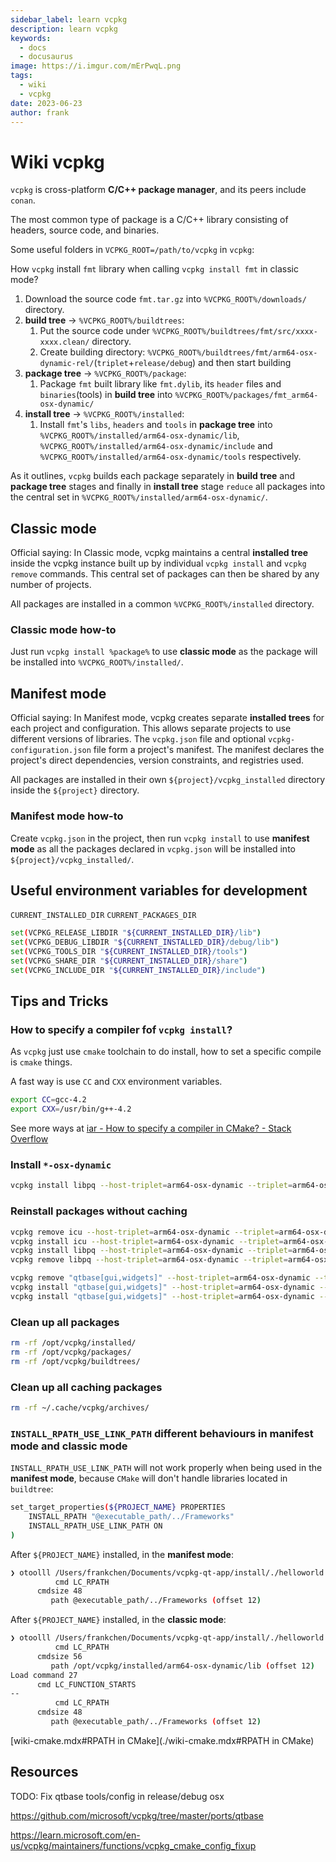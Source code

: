```yaml
---
sidebar_label: learn vcpkg
description: learn vcpkg
keywords:
  - docs
  - docusaurus
image: https://i.imgur.com/mErPwqL.png
tags:
  - wiki
  - vcpkg
date: 2023-06-23
author: frank
---
```


# Wiki vcpkg

`vcpkg` is cross-platform **C/C++ package manager**, and its peers include `conan`.

The most common type of package is a C/C++ library consisting of headers, source code, and binaries.

Some useful folders in `VCPKG_ROOT=/path/to/vcpkg` in `vcpkg`:

How `vcpkg` install `fmt` library when calling `vcpkg install fmt` in classic mode?

1. Download the source code `fmt.tar.gz` into `%VCPKG_ROOT%/downloads/` directory.
2. **build tree** -> `%VCPKG_ROOT%/buildtrees`:
    1. Put the source code under `%VCPKG_ROOT%/buildtrees/fmt/src/xxxx-xxxx.clean/` directory.
    2. Create building directory: `%VCPKG_ROOT%/buildtrees/fmt/arm64-osx-dynamic-rel/`(`triplet`+`release/debug`) and then start building
3. **package tree** -> `%VCPKG_ROOT%/package`:
    1. Package `fmt` built library like `fmt.dylib`, its `header` files and `binaries`(tools) in **build tree** into `%VCPKG_ROOT%/packages/fmt_arm64-osx-dynamic/`
4. **install tree** -> `%VCPKG_ROOT%/installed`:
    1. Install `fmt`'s `libs`, `headers` and `tools` in **package tree** into `%VCPKG_ROOT%/installed/arm64-osx-dynamic/lib`, `%VCPKG_ROOT%/installed/arm64-osx-dynamic/include` and `%VCPKG_ROOT%/installed/arm64-osx-dynamic/tools` respectively.

As it outlines, `vcpkg` builds each package separately in **build tree** and **package tree** stages and finally in **install tree** stage `reduce` all packages into the central set in `%VCPKG_ROOT%/installed/arm64-osx-dynamic/`.

<!--truncate-->

## Classic mode

Official saying: In Classic mode, vcpkg maintains a central **installed tree** inside the vcpkg instance built up by individual `vcpkg install` and `vcpkg remove` commands. This central set of packages can then be shared by any number of projects.

All packages are installed in a common `%VCPKG_ROOT%/installed` directory.

### Classic mode how-to

Just run `vcpkg install %package%` to use **classic mode** as the package will be installed into `%VCPKG_ROOT%/installed/`.

## Manifest mode

Official saying: In Manifest mode, vcpkg creates separate **installed trees** for each project and configuration. This allows separate projects to use different versions of libraries. The `vcpkg.json` file and optional `vcpkg-configuration.json` file form a project's manifest. The manifest declares the project's direct dependencies, version constraints, and registries used.

All packages are installed in their own `${project}/vcpkg_installed` directory inside the `${project}` directory.

### Manifest mode how-to

Create `vcpkg.json` in the project, then run `vcpkg install` to use **manifest mode** as all the packages declared in `vcpkg.json` will be installed into `${project}/vcpkg_installed/`.

## Useful environment variables for development

`CURRENT_INSTALLED_DIR`
`CURRENT_PACKAGES_DIR`

```sh
set(VCPKG_RELEASE_LIBDIR "${CURRENT_INSTALLED_DIR}/lib")
set(VCPKG_DEBUG_LIBDIR "${CURRENT_INSTALLED_DIR}/debug/lib")
set(VCPKG_TOOLS_DIR "${CURRENT_INSTALLED_DIR}/tools")
set(VCPKG_SHARE_DIR "${CURRENT_INSTALLED_DIR}/share")
set(VCPKG_INCLUDE_DIR "${CURRENT_INSTALLED_DIR}/include")
```

## Tips and Tricks

### How to specify a compiler fof `vcpkg install`?

As `vcpkg` just use `cmake` toolchain to do install, how to set a specific compile is `cmake` things.

A fast way is use `CC` and `CXX` environment variables.

```sh
export CC=gcc-4.2
export CXX=/usr/bin/g++-4.2
```

See more ways at [iar - How to specify a compiler in CMake? - Stack Overflow](https://stackoverflow.com/questions/45933732/how-to-specify-a-compiler-in-cmake)

### Install `*-osx-dynamic`

```sh
vcpkg install libpq --host-triplet=arm64-osx-dynamic --triplet=arm64-osx-dynamic
```

### Reinstall packages without caching

```sh
vcpkg remove icu --host-triplet=arm64-osx-dynamic --triplet=arm64-osx-dynamic
vcpkg install icu --host-triplet=arm64-osx-dynamic --triplet=arm64-osx-dynamic --no-binarycaching
vcpkg install libpq --host-triplet=arm64-osx-dynamic --triplet=arm64-osx-dynamic --binarysource=clear
vcpkg remove libpq --host-triplet=arm64-osx-dynamic --triplet=arm64-osx-dynamic

vcpkg remove "qtbase[gui,widgets]" --host-triplet=arm64-osx-dynamic --triplet=arm64-osx-dynamic
vcpkg install "qtbase[gui,widgets]" --host-triplet=arm64-osx-dynamic --triplet=arm64-osx-dynamic --no-binarycaching
vcpkg install "qtbase[gui,widgets]" --host-triplet=arm64-osx-dynamic --triplet=arm64-osx-dynamic --binarysource=clear
```

### Clean up all packages

```sh
rm -rf /opt/vcpkg/installed/
rm -rf /opt/vcpkg/packages/
rm -rf /opt/vcpkg/buildtrees/
```

### Clean up all caching packages

```sh
rm -rf ~/.cache/vcpkg/archives/
```

### `INSTALL_RPATH_USE_LINK_PATH` different behaviours in **manifest mode** and **classic mode**

`INSTALL_RPATH_USE_LINK_PATH` will not work properly when being used in the **manifest mode**, because `CMake` will don't handle libraries located in `buildtree`:

```sh
set_target_properties(${PROJECT_NAME} PROPERTIES
    INSTALL_RPATH "@executable_path/../Frameworks"
    INSTALL_RPATH_USE_LINK_PATH ON
)
```

After `${PROJECT_NAME}` installed, in the **manifest mode**:

```sh
❯ otoolll /Users/frankchen/Documents/vcpkg-qt-app/install/./helloworld.app/Contents/MacOS/helloworld
          cmd LC_RPATH
      cmdsize 48
         path @executable_path/../Frameworks (offset 12)
```

After `${PROJECT_NAME}` installed, in the **classic mode**:

```sh
❯ otoolll /Users/frankchen/Documents/vcpkg-qt-app/install/./helloworld.app/Contents/MacOS/helloworld
          cmd LC_RPATH
      cmdsize 56
         path /opt/vcpkg/installed/arm64-osx-dynamic/lib (offset 12)
Load command 27
      cmd LC_FUNCTION_STARTS
--
          cmd LC_RPATH
      cmdsize 48
         path @executable_path/../Frameworks (offset 12)
```

[wiki-cmake.mdx#RPATH in CMake](./wiki-cmake.mdx#RPATH in CMake)

## Resources

TODO: Fix qtbase tools/config in release/debug osx  

https://github.com/microsoft/vcpkg/tree/master/ports/qtbase

https://learn.microsoft.com/en-us/vcpkg/maintainers/functions/vcpkg_cmake_config_fixup